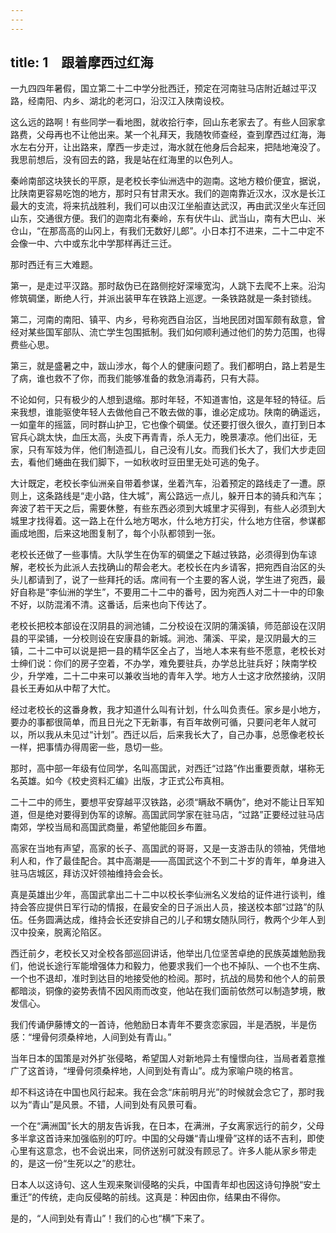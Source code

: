 ```yaml
---
---
---
```

title: 1　跟着摩西过红海
---

一九四四年暑假，国立第二十二中学分批西迁，预定在河南驻马店附近越过平汉路，经南阳、内乡、湖北的老河口，沿汉江入陕南设校。

这么远的路啊！有些同学一看地图，就收拾行李，回山东老家去了。有些人回家拿路费，父母再也不让他出来。某一个礼拜天，我随牧师查经，查到摩西过红海，海水左右分开，让出路来，摩西一步走过，海水就在他身后合起来，把陆地淹没了。我思前想后，没有回去的路，我是站在红海里的以色列人。

秦岭南部这块狭长的平原，是老校长李仙洲选中的迦南。这地方粮价便宜，据说，比陕南更容易吃饱的地方，那时只有甘肃天水。我们的迦南靠近汉水，汉水是长江最大的支流，将来抗战胜利，我们可以由汉江坐船直达武汉，再由武汉坐火车迁回山东，交通很方便。我们的迦南北有秦岭，东有伏牛山、武当山，南有大巴山、米仓山，“在那高高的山冈上，有我们无数好儿郎”。小日本打不进来，二十二中定不会像一中、六中或东北中学那样再迁三迁。

那时西迁有三大难题。

第一，是走过平汉路。那时敌伪已在路侧挖好深壕宽沟，人跳下去爬不上来。沿沟修筑碉堡，断绝人行，并派出装甲车在铁路上巡逻。一条铁路就是一条封锁线。

第二，河南的南阳、镇平、内乡，号称宛西自治区，当地民团对国军颇有敌意，曾经对某些国军部队、流亡学生包围抵制。我们如何顺利通过他们的势力范围，也得费些心思。

第三，就是盛暑之中，跋山涉水，每个人的健康问题了。我们都明白，路上若是生了病，谁也救不了你，而我们能够准备的救急消毒药，只有大蒜。

不论如何，只有极少的人想到退缩。那时年轻，不知道害怕，这是年轻的特征。后来我想，谁能驱使年轻人去做他自己不敢去做的事，谁必定成功。陕南的确遥远，一如童年的摇篮，同时群山护卫，它也像个碉堡。仗还要打很久很久，直打到日本官兵心跳太快，血压太高，头皮下再青青，杀人无力，晚景凄凉。他们出征，无家，只有军妓为伴，他们制造孤儿，自己没有儿女。而我们长大了，我们大步走回去，看他们蜷曲在我们脚下，一如秋收时豆田里无处可逃的兔子。

大计既定，老校长李仙洲亲自带着参谋，坐着汽车，沿着预定的路线走了一遭。原则上，这条路线是“走小路，住大城”，离公路远一点儿，躲开日本的骑兵和汽车；奔波了若干天之后，需要休整，有些东西必须到大城里才买得到，有些人必须到大城里才找得着。这一路上在什么地方喝水，什么地方打尖，什么地方住宿，参谋都画成地图，后来这地图复制了，每个小队都领到一张。

老校长还做了一些事情。大队学生在伪军的碉堡之下越过铁路，必须得到伪车谅解，老校长为此派人去找确山的帮会老大。老校长在内乡请客，把宛西自治区的头头儿都请到了，说了一些拜托的话。席间有一个主要的客人说，学生进了宛西，最好自称是“李仙洲的学生”，不要用二十二中的番号，因为宛西人对二十一中的印象不好，以防混淆不清。这番话，后来也向下传达了。

老校长把校本部设在汉阴县的涧池铺，二分校设在汉阴的蒲溪镇，师范部设在汉阴县的平梁铺，一分校则设在安康县的新城。涧池、蒲溪、平梁，是汉阴最大的三镇，二十二中可以说是把一县的精华区全占了，当地人本来有些不愿意，老校长对士绅们说：你们的房子空着，不办学，难免要驻兵，办学总比驻兵好；陕南学校少，升学难，二十二中来可以兼收当地的青年入学。地方人士这才欣然接纳，汉阴县长王寿如从中帮了大忙。

经过老校长的这番身教，我才知道什么叫有计划，什么叫负责任。家乡是小地方，要办的事都很简单，而且日光之下无新事，有百年故例可循，只要问老年人就可以，所以我从未见过“计划”。西迁以后，后来我长大了，自己办事，总愿像老校长一样，把事情办得周密一些，恳切一些。

那时，高中部一年级有位同学，名叫高国武，对西迁“过路”作出重要贡献，堪称无名英雄。如今《校史资料汇编》出版，才正式公布真相。

二十二中的师生，要想平安穿越平汉铁路，必须“瞒敌不瞒伪”，绝对不能让日军知道，但是绝对要得到伪军的谅解。高国武同学家在驻马店，“过路”正要经过驻马店南郊，学校当局和高国武商量，希望他能回乡布置。

高家在当地有声望，高家的长子、高国武的哥哥，又是一支游击队的领袖，凭借地利人和，作了最佳配合。其中高潮是——高国武这个不到二十岁的青年，单身进入驻马店城区，拜访汉奸领袖维持会会长。

真是英雄出少年，高国武拿出二十二中以校长李仙洲名义发给的证件进行谈判，维持会答应提供日军行动的情报，在最安全的日子派出人员，接送校本部“过路”的队伍。任务圆满达成，维持会长还安排自己的儿子和甥女随队同行，教两个少年人到汉中投亲，脱离沦陷区。

西迁前夕，老校长又对全校各部巡回讲话，他举出几位坚苦卓绝的民族英雄勉励我们，他说长途行军能增强体力和毅力，他要求我们一个也不掉队、一个也不生病、一个也不退却，准时到达目的地接受他的检阅。那时，抗战的局势和他个人的前景都暗淡，铜像的姿势表情不因风雨而改变，他站在我们面前依然可以制造梦境，散发信心。

我们传诵伊藤博文的一首诗，他勉励日本青年不要贪恋家园，半是洒脱，半是伤感：“埋骨何须桑梓地，人间到处有青山。”

当年日本的国策是对外扩张侵略，希望国人对新地异土有憧憬向往，当局者着意推广了这首诗，“埋骨何须桑梓地，人间到处有青山”。成为家喻户晓的格言。

却不料这诗在中国也风行起来。我在会念“床前明月光”的时候就会念它了，那时我以为“青山”是风景。不错，人间到处有风景可看。

一个在“满洲国”长大的朋友告诉我，在日本，在满洲，子女离家远行的前夕，父母多半拿这首诗来加强临别的叮咛。中国的父母嫌“青山埋骨”这样的话不吉利，即使心里有这意念，也不会说出来，同侪送别可就没有顾忌了。许多人能从家乡带走的，是这一份“生死以之”的悲壮。

日本人以这诗句、这人生观来聚训侵略的尖兵，中国青年却也因这诗句挣脱“安土重迁”的传统，走向反侵略的前线。这真是：种因由你，结果由不得你。

是的，“人间到处有青山”！我们的心也“横”下来了。